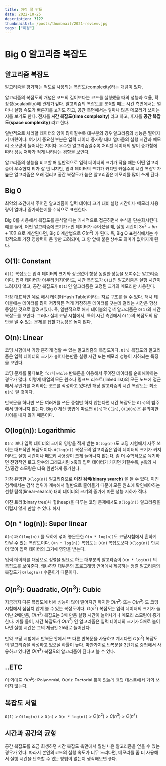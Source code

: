 ```yaml
---
title: 아직 덜 만듦
date: 2022-10-25
description: ????
thumbnailUrl: /posts/thumbnail/2021-review.jpg
tags: ["미정"]
---
```


# Big 0 알고리즘 복잡도

## 알고리즘 복잡도

알고리즘을 평가하는 척도로 사용되는 복잡도(complexity)라는 개념이 있다.

알고리즘의 복잡도의 개념은 코드의 길이보다는 코드를 실행했을 때의 성능과 효율, 확장성(scalability)에 관계가 깊다.
알고리즘의 복잡도를 분석할 때는 시간 측면에서는 얼마나 실행 속도가 빠른지를 보기도 하고, 공간 측면에서는 얼마나 많은 메모리가 쓰이는지를 보기도 한다.
전자를 **시간 복잡도(time complexity)** 라고 하고, 후자를 **공간 복잡도(space complexity)** 라고 한다.

일반적으로 처리할 데이터의 양이 많아질수록 대부분의 경우 알고리즘의 성능은 떨어지기 마련이다. 여기서 중요한 부분은 입력 데이터 증가량 대비
얼마큼의 실행 시간과 메모리 소모량이 늘어나는 지이다. 우수한 알고리즘일수록 처리할 데이터의 양이 증가함에 따라 성능 저하가 적게 나타나는 경향을 보인다.

알고리즘의 성능을 비교할 때 일반적으로 입력 데이터의 크기가 작을 때는 어떤 알고리즘이 우수한지 티가 잘 안 나지만,
입력 데이터의 크기가 커지면 커질수록 시간 복잡도가 높은 알고리즘은 오래 걸리고 공간 복잡도가 높은 알고리즘은 메모리를 많이 쓰게 된다.

## Big 0

최악의 조건에서 주어진 알고리즘이 입력 데이터 크기 대비 실행 시간이나 메모리 사용량이 얼마나 증가하는지를 수식으로 표현한다.

Big 0를 사용해서 복잡도를 분석할 때는 거시적으로 접근하면서 수식을 단순화시킨다. 예를 들어, 어떤 알고리즘에 크기가 `n`인 데이터가 주어졌을 때,
실행 시간이 $3n^2 + 5n + 100$ 으로 계산된다면, Big 0 계산법으로 $O(n^2)$ 가 된다. 즉, Big O 표현식에서는 수학적으로 가장 영향력이 큰 항만 고려되며,
그 항 앞에 붙은 상수도 의미가 없어지게 된다.

## O(1): Constant

`O(1)` 복잡도는 입력 데이터의 크기와 상관없이 항상 동일한 성능을 보여주는 알고리즘이다. 입력 데이터가 아무리 커지더라도, 시간 복잡도가 `O(1)`인 알고리즘은 실행 시간이 느려지지 않고,
공간 복잡도가 `O(1)`인 알고리즘은 고정된 크기의 메모리만 사용한다.

가장 대표적인 예로 해시 테이블(Hash Table)이라는 자료 구조를 들 수 있다. 해시 테이블에는 데이터를 많이 저장하든 적게 저장하든 데이터를 찾는데 걸리는 시간은 항상 동일한 것으로 알려져있다.
즉, 일반적으로 해시 테이블의 검색 알고리즘은 `O(1)`의 시간 복잡도를 보인다. 그러나 실제 코딩 시험에서, 특히 시간 측면에서 `O(1)`의 복잡도의 답안을 낼 수 있는 문제를 접할 가능성은 높지 않다.

## O(n): Linear

코딩 시험에서 가장 흔하게 접할 수 있는 알고리즘의 복잡도이다. `O(n)` 복잡도의 알고리즘은 입력 데이터의 크기가 늘어나는만큼 실행 시간 또는 메모리 성능이 저하되는 특징을 보인다.

코딩 문제를 풀다보면 `for`나 `while` 반복문을 이용해서 주어진 데이터를 순회해야하는 경우가 많다. 이렇게 배열의 모든 원소나 링크드 리스트(linked list)의 모든 노드에 접근해서 무언가를 처리하는 코드를 작성하고 있다면
해당 알고리즘의 시간 복잡도는 최소 `O(n)` 일 것이다.

반복문을 하나만 쓰든 여러개를 쓰든 중첩만 하지 않는다면 시간 복잡도는 `O(n)`의 범주에서 벗어나지 않는다. Big O 계산 방법에 따르면 `O(n)`과 `O(2n)`, `O(100n)`은 유의미한 차이를 내지 않기 때문이다.

## O(log(n)): Logarithmic

`O(n)` 보다 입력 데이터의 크기의 영향을 적게 받는 `O(log(n))`도 코딩 시험에서 자주 쓰이는 대표적인 복잡도이다. `O(log(n))` 복잡도의 알고리즘은 입력 데이터의 크기가 커지더라도 실행 시간이나 메모리 사용량이 크게 늘어나지 않는다.
좀 더 수학적으로 얘기하면 전형적인 로그 함수의 그래프처럼 x축의 입력 데이터가 커지면 커질수록, y축의 시간/공간 소모량은 더욱 완만하게 증가한다.

가장 유명한 `O(log(n))` 알고리즘으로 **이진 검색(binary search)** 을 들 수 있다. 이진 검색에서는 검색 범위가 계속해서 절반으로 줄어들기 때문에 모든 원소에 확인해야하는 선형 탐색(linear-search) 대비 데이터의 크기의 증가에 따른 성능 저하가 적다.

이진 트리(binary tree)나 힙(heap)을 다루는 코딩 문제에서도 `O(log(n))` 알고리즘을 어렵지 않게 만날 수 있다. 해시

## O(n \* log(n)): Super linear

`O(n)`과 `O(log(n))` 를 묘하게 섞어 놓은듯한 `O(n * log(n))`도 코딩시험에서 흔하게 만날 수 있는 복잡도이다. `O(n * log(n))` 복잡도는 `O(n)` 복잡도보다 `O(log(n))` 만큼 더 많이 입력 데이터의 크기에 영향을 받는다.

입력 데이터를 대상으로 정렬을 필요로 하는 대부분의 알고리즘이 `O(n * log(n))` 의 복잡도를 보여준다. 왜냐하면 대부분의 프로그래밍 언어에서 제공하는 정렬 알고리즘의 복잡도가 `O(log(n))` 수준이기 때문이다.

## $O(n^2)$: Quadratic, $O(n^3)$: Cubic

지금까지 다룬 복잡도에 비해 성능이 많이 떨어지긴 하지만 $O(n^2)$ 또는 $O(n^3)$ 도 코딩 시험에서 심심치 않게 볼 수 있는 복잡도이다. $O(n^2)$ 복잡도는 입력 데이터의 크기가 늘어난 2배만큼, $O(n^3)$ 복잡도는 3배 만큼 실행 시간이 늘어나거나 메모리 소모량이 증가한다. 예를 들어, 시간 복잡도가 $O(n^2)$ 인 알고리즘은 입력 데이터의 크기가 5배로 늘어나면 실행 시간은 그의 제곱인 25배로 늘어난다.

만약 코딩 시험에서 반복문 안에서 또 다른 반복문을 사용하고 계시다면 $O(n^2)$ 복잡도의 알고리즘을 작성하고 있으실 확률이 높다. 마찬가지로 반복문을 3단계로 중첩해서 사용하고 있다면 $O(n^3)$ 복잡도의 알고리즘이 된다고 볼 수 있다.

## ..ETC

이 외에도 $O(n^k)$: Polynomial, O(n!): Factorial 등이 있는데 코딩 테스트에서 거의 쓰이지 않는다.

## 복잡도 서열

`O(1)` > `O(log(n))` > `O(n)` > `O(n * log(n))` > $O(n^2)$ > $O(n^3)$ > $O(n^k)$

## 시간과 공간의 균형

공간 복잡도를 조금 희생하면 시간 복잡도 측면에서 훨씬 나은 알고리즘을 얻을 수 있는 경우가 있다. 따라서 본인의 코드의 실행 속도가 너무 느리다면,
메모리를 좀 더 사용해서 실행 시간을 단축할 수 있는 방법이 없는지 생각해보면 좋다.
